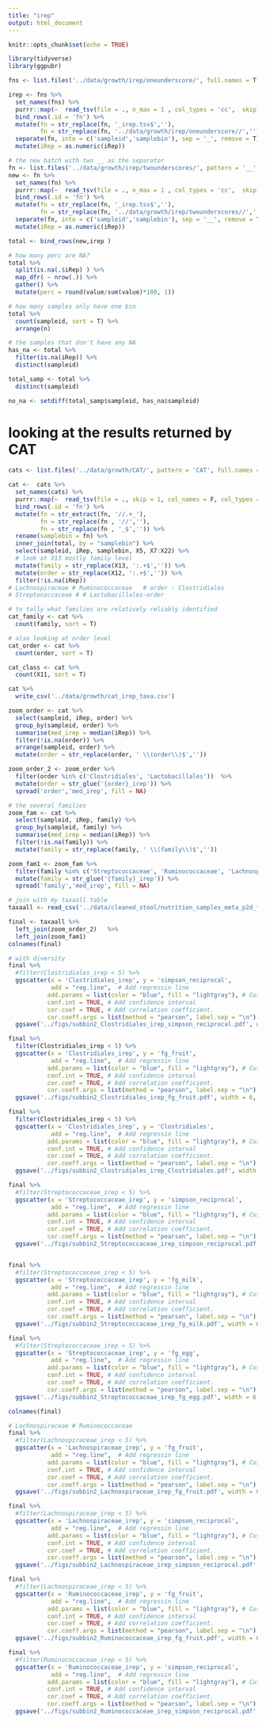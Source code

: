```yaml
---
title: "irep"
output: html_document
---
```


```r
knitr::opts_chunk$set(echo = TRUE)
```

```r
library(tidyverse)
library(ggpubr)
```

```r
fns <- list.files('../data/growth/irep/oneunderscore/', full.names = T)

irep <- fns %>% 
  set_names(fns) %>% 
  purrr::map(~  read_tsv(file = ., n_max = 1 , col_types = 'cc',  skip = 2, col_names = c('bin','iRep')) %>%  select(iRep) ) %>% 
  bind_rows(.id = 'fn') %>% 
  mutate(fn = str_replace(fn, '_irep.tsv$',''),
         fn = str_replace(fn, '../data/growth/irep/oneunderscore//','')) %>% 
  separate(fn, into = c('sampleid','samplebin'), sep = '_', remove = T) %>% 
  mutate(iRep = as.numeric(iRep)) 

```

```r
# the new batch with two __ as the separator
fn <- list.files('../data/growth/irep/twounderscores/', pattern = '__',full.names = T)
new <- fn %>% 
  set_names(fn) %>% 
  purrr::map(~  read_tsv(file = ., n_max = 1 , col_types = 'cc',  skip = 2, col_names = c('bin','iRep')) %>%  select(iRep) ) %>% 
  bind_rows(.id = 'fn') %>% 
  mutate(fn = str_replace(fn, '_irep.tsv$',''),
         fn = str_replace(fn, '../data/growth/irep/twounderscores//','')) %>% 
  separate(fn, into = c('sampleid','samplebin'), sep = '__', remove = T) %>% 
  mutate(iRep = as.numeric(iRep)) 

total <- bind_rows(new,irep )

# how many perc are NA?
total %>% 
  split(is.na(.$iRep) ) %>% 
  map_dfr( ~ nrow(.)) %>% 
  gather() %>% 
  mutate(perc = round(value/sum(value)*100, 1))

# how many samples only have one bin
total %>% 
  count(sampleid, sort = T) %>% 
  arrange(n)
```

```r
# the samples that don't have any NA
has_na <- total %>% 
  filter(is.na(iRep)) %>% 
  distinct(sampleid)

total_samp <- total %>% 
  distinct(sampleid)

no_na <- setdiff(total_samp$sampleid, has_na$sampleid)
```

# looking at the results returned by CAT

```r
cats <- list.files('../data/growth/CAT/', pattern = 'CAT', full.names = T)

cat <-  cats %>% 
  set_names(cats) %>% 
  purrr::map(~  read_tsv(file = ., skip = 1, col_names = F, col_types = cols(.default = col_character()))  ) %>% 
  bind_rows(.id = 'fn') %>% 
  mutate(fn = str_extract(fn, '//.+_'),
         fn = str_replace(fn , '//',''),
         fn = str_replace(fn , '_$','')) %>% 
  rename(samplebin = fn) %>% 
  inner_join(total, by = "samplebin") %>% 
  select(sampleid, iRep, samplebin, X5, X7:X22) %>% 
  # look at X13 mostly family level
  mutate(family = str_replace(X13, ':.+$','')) %>% 
  mutate(order = str_replace(X12, ':.+$','')) %>% 
  filter(!is.na(iRep))
# Lachnospiraceae # Ruminococcaceae   # order : Clostridiales
# Streptococcaceae # # Lactobacillales-order

# to tally what families are relatively reliably identified
cat_family <- cat %>% 
  count(family, sort = T)

# also looking at order level
cat_order <- cat %>% 
  count(order, sort = T)

cat_class <- cat %>% 
  count(X11, sort = T)

cat %>% 
  write_csv('../data/growth/cat_irep_taxa.csv')
```

```r
zoom_order <- cat %>% 
  select(sampleid, iRep, order) %>% 
  group_by(sampleid, order) %>% 
  summarise(med_irep = median(iRep)) %>% 
  filter(!is.na(order)) %>% 
  arrange(sampleid, order) %>% 
  mutate(order = str_replace(order, ' \\(order\\)$',''))

zoom_order_2 <- zoom_order %>% 
  filter(order %in% c('Clostridiales', 'Lactobacillales'))  %>% 
  mutate(order = str_glue('{order}_irep')) %>% 
  spread('order','med_irep', fill = NA)

# the several families
zoom_fam <- cat %>% 
  select(sampleid, iRep, family) %>% 
  group_by(sampleid, family) %>% 
  summarise(med_irep = median(iRep)) %>% 
  filter(!is.na(family)) %>% 
  mutate(family = str_replace(family, ' \\(family\\)$',''))

zoom_fam1 <- zoom_fam %>% 
  filter(family %in% c('Streptococcaceae', 'Ruminococcaceae', 'Lachnospiraceae'))  %>% 
  mutate(family = str_glue('{family}_irep')) %>% 
  spread('family','med_irep', fill = NA) 

```

```r
# join with my taxaall table
taxaall <- read_csv('../data/cleaned_stool/nutrition_samples_meta_p2d_fg9_updated.csv')

final <- taxaall %>% 
  left_join(zoom_order_2)   %>% 
  left_join(zoom_fam1)
colnames(final)
```

```r
# with diversity 
final %>% 
  #filter(Clostridiales_irep < 5) %>% 
  ggscatter(x = 'Clostridiales_irep', y = 'simpson_reciprocal',
            add = "reg.line",  # Add regressin line
           add.params = list(color = "blue", fill = "lightgray"), # Customize line
           conf.int = TRUE, # Add confidence interval
           cor.coef = TRUE, # Add correlation coefficient.
           cor.coeff.args = list(method = "pearson", label.sep = "\n") ) +
  ggsave('../figs/subbin2_Clostridiales_irep_simpson_reciprocal.pdf', width = 6, height = 4)

final %>% 
  filter(Clostridiales_irep < 5) %>% 
  ggscatter(x = 'Clostridiales_irep', y = 'fg_fruit',
            add = "reg.line",  # Add regressin line
           add.params = list(color = "blue", fill = "lightgray"), # Customize line
           conf.int = TRUE, # Add confidence interval
           cor.coef = TRUE, # Add correlation coefficient.
           cor.coeff.args = list(method = "pearson", label.sep = "\n") ) +
  ggsave('../figs/subbin2_Clostridiales_irep_fg_fruit.pdf', width = 6, height = 4)

final %>% 
  filter(Clostridiales_irep < 5) %>% 
  ggscatter(x = 'Clostridiales_irep', y = 'Clostridiales',
            add = "reg.line",  # Add regressin line
           add.params = list(color = "blue", fill = "lightgray"), # Customize line
           conf.int = TRUE, # Add confidence interval
           cor.coef = TRUE, # Add correlation coefficient.
           cor.coeff.args = list(method = "pearson", label.sep = "\n") ) +
  ggsave('../figs/subbin2_Clostridiales_irep_Clostridiales.pdf', width = 6, height = 4)
```


```r
final %>% 
  #filter(Streptococcaceae_irep < 5) %>% 
  ggscatter(x = 'Streptococcaceae_irep', y = 'simpson_reciprocal',
            add = "reg.line",  # Add regressin line
           add.params = list(color = "blue", fill = "lightgray"), # Customize line
           conf.int = TRUE, # Add confidence interval
           cor.coef = TRUE, # Add correlation coefficient.
           cor.coeff.args = list(method = "pearson", label.sep = "\n") ) +
  ggsave('../figs/subbin2_Streptococcaceae_irep_simpson_reciprocal.pdf', width = 6, height = 4)


final %>% 
  #filter(Streptococcaceae_irep < 5) %>% 
  ggscatter(x = 'Streptococcaceae_irep', y = 'fg_milk',
            add = "reg.line",  # Add regressin line
           add.params = list(color = "blue", fill = "lightgray"), # Customize line
           conf.int = TRUE, # Add confidence interval
           cor.coef = TRUE, # Add correlation coefficient.
           cor.coeff.args = list(method = "pearson", label.sep = "\n") ) +
  ggsave('../figs/subbin2_Streptococcaceae_irep_fg_milk.pdf', width = 6, height = 4)

final %>% 
  #filter(Streptococcaceae_irep < 5) %>% 
  ggscatter(x = 'Streptococcaceae_irep', y = 'fg_egg',
            add = "reg.line",  # Add regressin line
           add.params = list(color = "blue", fill = "lightgray"), # Customize line
           conf.int = TRUE, # Add confidence interval
           cor.coef = TRUE, # Add correlation coefficient.
           cor.coeff.args = list(method = "pearson", label.sep = "\n") )  +
  ggsave('../figs/subbin2_Streptococcaceae_irep_fg_egg.pdf', width = 6, height = 4)

colnames(final)
```

```r
# Lachnospiraceae # Ruminococcaceae 
final %>% 
  #filter(Lachnospiraceae_irep < 5) %>% 
  ggscatter(x = 'Lachnospiraceae_irep', y = 'fg_fruit',
            add = "reg.line",  # Add regressin line
           add.params = list(color = "blue", fill = "lightgray"), # Customize line
           conf.int = TRUE, # Add confidence interval
           cor.coef = TRUE, # Add correlation coefficient.
           cor.coeff.args = list(method = "pearson", label.sep = "\n") )  +
  ggsave('../figs/subbin2_Lachnospiraceae_irep_fg_fruit.pdf', width = 6, height = 4)

final %>% 
  #filter(Lachnospiraceae_irep < 5) %>% 
  ggscatter(x = 'Lachnospiraceae_irep', y = 'simpson_reciprocal',
            add = "reg.line",  # Add regressin line
           add.params = list(color = "blue", fill = "lightgray"), # Customize line
           conf.int = TRUE, # Add confidence interval
           cor.coef = TRUE, # Add correlation coefficient.
           cor.coeff.args = list(method = "pearson", label.sep = "\n") )  +
  ggsave('../figs/subbin2_Lachnospiraceae_irep_simpson_reciprocal.pdf', width = 6, height = 4)
```

```r
final %>% 
  #filter(Lachnospiraceae_irep < 5) %>% 
  ggscatter(x = 'Ruminococcaceae_irep', y = 'fg_fruit',
            add = "reg.line",  # Add regressin line
           add.params = list(color = "blue", fill = "lightgray"), # Customize line
           conf.int = TRUE, # Add confidence interval
           cor.coef = TRUE, # Add correlation coefficient.
           cor.coeff.args = list(method = "pearson", label.sep = "\n") )  +
  ggsave('../figs/subbin2_Ruminococcaceae_irep_fg_fruit.pdf', width = 6, height = 4)

final %>% 
  #filter(Ruminococcaceae_irep < 5) %>% 
  ggscatter(x = 'Ruminococcaceae_irep', y = 'simpson_reciprocal',
            add = "reg.line",  # Add regressin line
           add.params = list(color = "blue", fill = "lightgray"), # Customize line
           conf.int = TRUE, # Add confidence interval
           cor.coef = TRUE, # Add correlation coefficient.
           cor.coeff.args = list(method = "pearson", label.sep = "\n") )  +
  ggsave('../figs/subbin2_Ruminococcaceae_irep_simpson_reciprocal.pdf', width = 6, height = 4)
```

